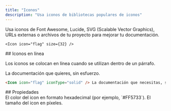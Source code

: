 ```yaml
---
title: "Iconos"
description: "Usa iconos de bibliotecas populares de iconos"
---
```



Usa iconos de Font Awesome, Lucide, SVG (Scalable Vector Graphics), URLs externas o archivos de tu proyecto para mejorar tu documentación.

<Icon icon="flag" size={32} />

```mdx Icon example
<Icon icon="flag" size={32} />
```


<div id="inline-icons">
  ## Iconos en línea
</div>

Los iconos se colocan en línea cuando se utilizan dentro de un párrafo.

<Icon icon="flag" iconType="solid" /> La documentación que quieres, sin esfuerzo.

```markdown Inline icon example
<Icon icon="flag" iconType="solid" /> La documentación que necesitas, sin complicaciones.
```


<div id="properties">
  ## Propiedades
</div>

<IconsRequired />

<ResponseField name="color" type="string">
  El color del icon en formato hexadecimal (por ejemplo, `#FF5733`).
</ResponseField>

<ResponseField name="size" type="number">
  El tamaño del icon en píxeles.
</ResponseField>